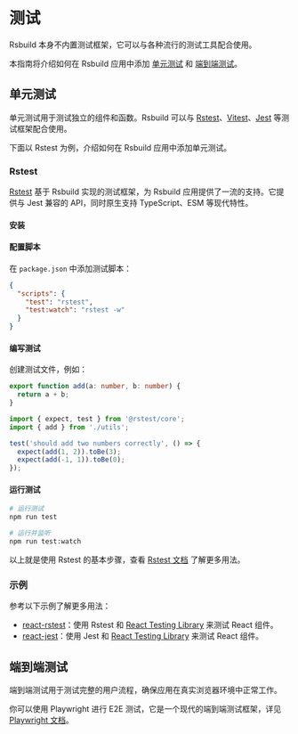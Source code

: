 # 测试

Rsbuild 本身不内置测试框架，它可以与各种流行的测试工具配合使用。

本指南将介绍如何在 Rsbuild 应用中添加 [单元测试](#单元测试) 和 [端到端测试](#端到端测试)。

## 单元测试

单元测试用于测试独立的组件和函数。Rsbuild 可以与 [Rstest](https://rstest.rs)、[Vitest](https://vitest.dev/)、[Jest](https://jestjs.io/) 等测试框架配合使用。

下面以 Rstest 为例，介绍如何在 Rsbuild 应用中添加单元测试。

### Rstest

[Rstest](https://rstest.rs/) 基于 Rsbuild 实现的测试框架，为 Rsbuild 应用提供了一流的支持。它提供与 Jest 兼容的 API，同时原生支持 TypeScript、ESM 等现代特性。

#### 安装


<PackageManagerTabs command="add @rstest/core -D" />

#### 配置脚本

在 `package.json` 中添加测试脚本：

```json
{
  "scripts": {
    "test": "rstest",
    "test:watch": "rstest -w"
  }
}
```

#### 编写测试

创建测试文件，例如：

```ts title="src/util.ts"
export function add(a: number, b: number) {
  return a + b;
}
```

```ts title="src/utils.test.ts"
import { expect, test } from '@rstest/core';
import { add } from './utils';

test('should add two numbers correctly', () => {
  expect(add(1, 2)).toBe(3);
  expect(add(-1, 1)).toBe(0);
});
```

#### 运行测试

```bash
# 运行测试
npm run test

# 运行并监听
npm run test:watch
```

以上就是使用 Rstest 的基本步骤，查看 [Rstest 文档](https://rstest.rs/zh/guide/start/) 了解更多用法。

### 示例

参考以下示例了解更多用法：

- [react-rstest](https://github.com/rspack-contrib/rstack-examples/tree/main/rsbuild/react-rstest)：使用 Rstest 和 [React Testing Library](https://github.com/testing-library/react-testing-library) 来测试 React 组件。
- [react-jest](https://github.com/rspack-contrib/rstack-examples/tree/main/rsbuild/react-jest)：使用 Jest 和 [React Testing Library](https://github.com/testing-library/react-testing-library) 来测试 React 组件。

## 端到端测试

端到端测试用于测试完整的用户流程，确保应用在真实浏览器环境中正常工作。

你可以使用 Playwright 进行 E2E 测试，它是一个现代的端到端测试框架，详见 [Playwright 文档](https://playwright.dev/docs/intro)。
